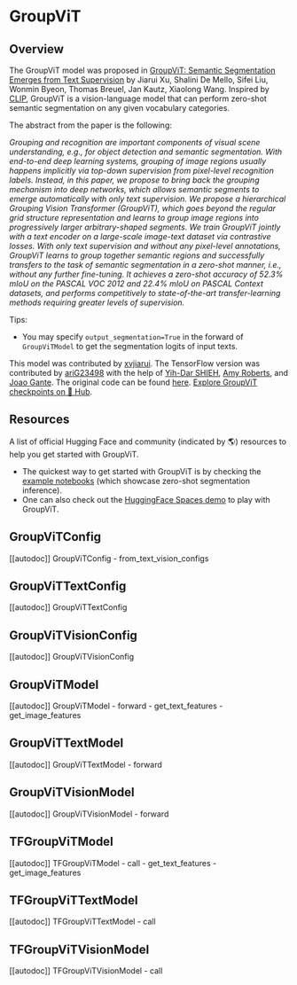 <!--Copyright 2022 NVIDIA and The HuggingFace Team. All rights reserved.

Licensed under the Apache License, Version 2.0 (the "License"); you may not use this file except in compliance with
the License. You may obtain a copy of the License at

http://www.apache.org/licenses/LICENSE-2.0

Unless required by applicable law or agreed to in writing, software distributed under the License is distributed on
an "AS IS" BASIS, WITHOUT WARRANTIES OR CONDITIONS OF ANY KIND, either express or implied. See the License for the
specific language governing permissions and limitations under the License.
-->

# GroupViT

## Overview

The GroupViT model was proposed in [GroupViT: Semantic Segmentation Emerges from Text Supervision](https://arxiv.org/abs/2202.11094) by Jiarui Xu, Shalini De Mello, Sifei Liu, Wonmin Byeon, Thomas Breuel, Jan Kautz, Xiaolong Wang.
Inspired by [CLIP](clip), GroupViT is a vision-language model that can perform zero-shot semantic segmentation on any given vocabulary categories.

The abstract from the paper is the following:

*Grouping and recognition are important components of visual scene understanding, e.g., for object detection and semantic segmentation. With end-to-end deep learning systems, grouping of image regions usually happens implicitly via top-down supervision from pixel-level recognition labels. Instead, in this paper, we propose to bring back the grouping mechanism into deep networks, which allows semantic segments to emerge automatically with only text supervision. We propose a hierarchical Grouping Vision Transformer (GroupViT), which goes beyond the regular grid structure representation and learns to group image regions into progressively larger arbitrary-shaped segments. We train GroupViT jointly with a text encoder on a large-scale image-text dataset via contrastive losses. With only text supervision and without any pixel-level annotations, GroupViT learns to group together semantic regions and successfully transfers to the task of semantic segmentation in a zero-shot manner, i.e., without any further fine-tuning. It achieves a zero-shot accuracy of 52.3% mIoU on the PASCAL VOC 2012 and 22.4% mIoU on PASCAL Context datasets, and performs competitively to state-of-the-art transfer-learning methods requiring greater levels of supervision.*

Tips:

- You may specify `output_segmentation=True` in the forward of `GroupViTModel` to get the segmentation logits of input texts. 

This model was contributed by [xvjiarui](https://huggingface.co/xvjiarui). The TensorFlow version was contributed by [ariG23498](https://huggingface.co/ariG23498) with the help of [Yih-Dar SHIEH](https://huggingface.co/ydshieh), [Amy Roberts](https://huggingface.co/amyeroberts), and [Joao Gante](https://huggingface.co/joaogante).
The original code can be found [here](https://github.com/NVlabs/GroupViT).
[Explore GroupViT checkpoints on 🤗 Hub](https://huggingface.co/models?sort=downloads&search=GroupViT).

## Resources

A list of official Hugging Face and community (indicated by 🌎) resources to help you get started with GroupViT.

- The quickest way to get started with GroupViT is by checking the [example notebooks](https://github.com/xvjiarui/GroupViT/blob/main/demo/GroupViT_hf_inference_notebook.ipynb) (which showcase zero-shot segmentation inference).
- One can also check out the [HuggingFace Spaces demo](https://huggingface.co/spaces/xvjiarui/GroupViT) to play with GroupViT. 

## GroupViTConfig

[[autodoc]] GroupViTConfig
    - from_text_vision_configs

## GroupViTTextConfig

[[autodoc]] GroupViTTextConfig

## GroupViTVisionConfig

[[autodoc]] GroupViTVisionConfig

## GroupViTModel

[[autodoc]] GroupViTModel
    - forward
    - get_text_features
    - get_image_features

## GroupViTTextModel

[[autodoc]] GroupViTTextModel
    - forward

## GroupViTVisionModel

[[autodoc]] GroupViTVisionModel
    - forward

## TFGroupViTModel

[[autodoc]] TFGroupViTModel
    - call
    - get_text_features
    - get_image_features

## TFGroupViTTextModel

[[autodoc]] TFGroupViTTextModel
    - call

## TFGroupViTVisionModel

[[autodoc]] TFGroupViTVisionModel
    - call